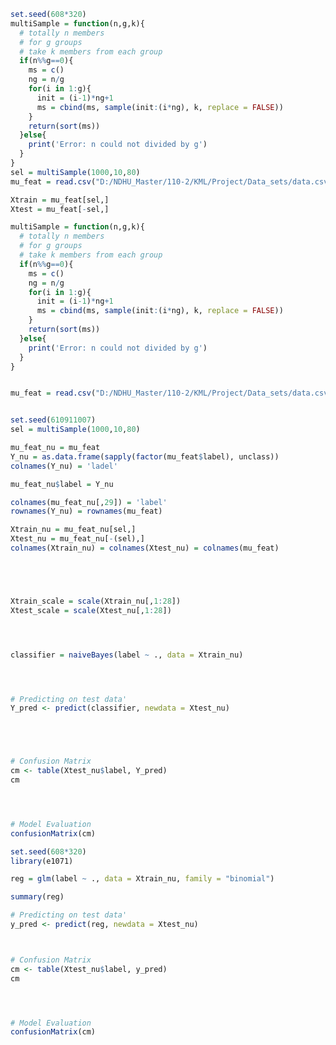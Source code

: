 ```r
set.seed(608*320)
multiSample = function(n,g,k){
  # totally n members
  # for g groups
  # take k members from each group
  if(n%%g==0){
    ms = c()
    ng = n/g
    for(i in 1:g){
      init = (i-1)*ng+1
      ms = cbind(ms, sample(init:(i*ng), k, replace = FALSE))
    }
    return(sort(ms))
  }else{
    print('Error: n could not divided by g')
  }
}
sel = multiSample(1000,10,80)
mu_feat = read.csv("D:/NDHU_Master/110-2/KML/Project/Data_sets/data.csv", row.names = 1)

Xtrain = mu_feat[sel,]
Xtest = mu_feat[-sel,]


```



```r
multiSample = function(n,g,k){
  # totally n members
  # for g groups
  # take k members from each group
  if(n%%g==0){
    ms = c()
    ng = n/g
    for(i in 1:g){
      init = (i-1)*ng+1
      ms = cbind(ms, sample(init:(i*ng), k, replace = FALSE))
    }
    return(sort(ms))
  }else{
    print('Error: n could not divided by g')
  }
}


mu_feat = read.csv("D:/NDHU_Master/110-2/KML/Project/Data_sets/data.csv", row.names = 1)


set.seed(610911007)
sel = multiSample(1000,10,80)

mu_feat_nu = mu_feat
Y_nu = as.data.frame(sapply(factor(mu_feat$label), unclass))
colnames(Y_nu) = 'ladel'

mu_feat_nu$label = Y_nu

colnames(mu_feat_nu[,29]) = 'label'
rownames(Y_nu) = rownames(mu_feat)

Xtrain_nu = mu_feat_nu[sel,]
Xtest_nu = mu_feat_nu[-(sel),]
colnames(Xtrain_nu) = colnames(Xtest_nu) = colnames(mu_feat)





Xtrain_scale = scale(Xtrain_nu[,1:28])
Xtest_scale = scale(Xtest_nu[,1:28])




classifier = naiveBayes(label ~ ., data = Xtrain_nu)




# Predicting on test data'
Y_pred <- predict(classifier, newdata = Xtest_nu)





# Confusion Matrix
cm <- table(Xtest_nu$label, Y_pred)
cm




# Model Evaluation
confusionMatrix(cm)
```

```r
set.seed(608*320)
library(e1071)

reg = glm(label ~ ., data = Xtrain_nu, family = "binomial")

summary(reg)
```

```r
# Predicting on test data'
y_pred <- predict(reg, newdata = Xtest_nu)



# Confusion Matrix
cm <- table(Xtest_nu$label, y_pred)
cm




# Model Evaluation
confusionMatrix(cm)
```
